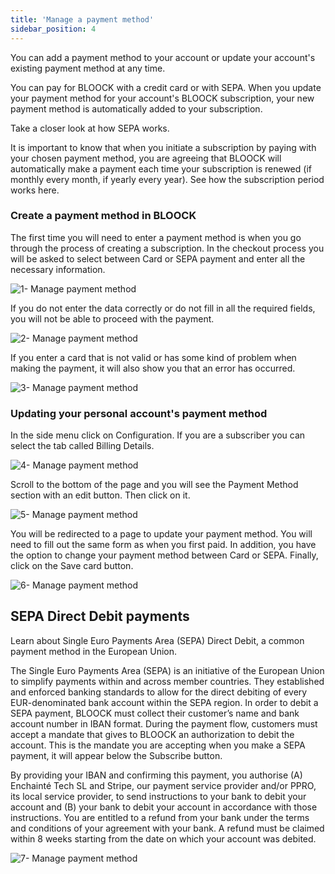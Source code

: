 ```yaml
---
title: 'Manage a payment method'
sidebar_position: 4
---
```


You can add a payment method to your account or update your account's existing payment method at any time.

You can pay for BLOOCK with a credit card or with SEPA. When you update your payment method for your account's BLOOCK subscription, your new payment method is automatically added to your subscription.

Take a closer look at how SEPA works.

It is important to know that when you initiate a subscription by paying with your chosen payment method, you are agreeing that BLOOCK will automatically make a payment each time your subscription is renewed (if monthly every month, if yearly every year). See how the subscription period works here.

### Create a payment method in BLOOCK

The first time you will need to enter a payment method is when you go through the process of creating a subscription. In the checkout process you will be asked to select between Card or SEPA payment and enter all the necessary information.

![1- Manage payment method](/static/docs/guides/billing/manage-payment-method/1-manage-payment-method.png)

If you do not enter the data correctly or do not fill in all the required fields, you will not be able to proceed with the payment.

![2- Manage payment method](/static/docs/guides/billing/manage-payment-method/2-manage-payment-method.png)

If you enter a card that is not valid or has some kind of problem when making the payment, it will also show you that an error has occurred.

![3- Manage payment method](/static/docs/guides/billing/manage-payment-method/3-manage-payment-method.png)

### Updating your personal account's payment method

In the side menu click on Configuration. If you are a subscriber you can select the tab called Billing Details.

![4- Manage payment method](/static/docs/guides/billing/manage-payment-method/4-manage-payment-method.png)

Scroll to the bottom of the page and you will see the Payment Method section with an edit button. Then click on it.

![5- Manage payment method](/static/docs/guides/billing/manage-payment-method/5-manage-payment-method.png)

You will be redirected to a page to update your payment method. You will need to fill out the same form as when you first paid. In addition, you have the option to change your payment method between Card or SEPA. Finally, click on the Save card button.

![6- Manage payment method](/static/docs/guides/billing/manage-payment-method/6-manage-payment-method.png)

## SEPA Direct Debit payments

Learn about Single Euro Payments Area (SEPA) Direct Debit, a common payment method in the European Union.

The Single Euro Payments Area (SEPA) is an initiative of the European Union to simplify payments within and across member countries. They established and enforced banking standards to allow for the direct debiting of every EUR-denominated bank account within the SEPA region.
In order to debit a SEPA payment, BLOOCK must collect their customer’s name and bank account number in IBAN format. During the payment flow, customers must accept a mandate that gives to BLOOCK an authorization to debit the account.
This is the mandate you are accepting when you make a SEPA payment, it will appear below the Subscribe button.

By providing your IBAN and confirming this payment, you authorise (A) Enchainté Tech SL and Stripe, our payment service provider and/or PPRO, its local service provider, to send instructions to your bank to debit your account and (B) your bank to debit your account in accordance with those instructions. You are entitled to a refund from your bank under the terms and conditions of your agreement with your bank. A refund must be claimed within 8 weeks starting from the date on which your account was debited.

![7- Manage payment method](/static/docs/guides/billing/manage-payment-method/1-sepa-payment.png)
